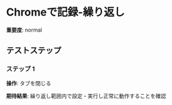 # Chromeで記録-繰り返し

**重要度**: normal

## テストステップ

### ステップ 1

**操作**: タブを閉じる

**期待結果**:
繰り返し範囲内で設定・実行し正常に動作することを確認

